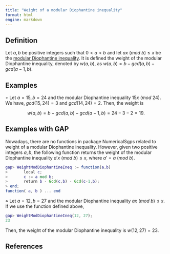 ```yaml
---
title: "Weight of a modular Diophantine inequality"
format: html
engine: markdown
---
```


<!-- Definición de Num. Sem. -->

## Definition

Let $a,b$ be positive integers such that $0 < a < b$ and let $ax ~ (mod ~ b) \le x$ be the [modular Diophantine inequality](Mod-Diophantine-ineq.qmd). It is defined the weight of the modular Diophantine inequality, denoted by $w(a,b)$, as $w(a,b) = b - gcd(a, b) - gcd(a-1, b)$.

## Examples

$\circ$ Let $a = 15, b = 24$ and the modular Diophantine inequality $15x ~ (mod ~ 24)$. We have, $gcd(15, 24) = 3$ and $gcd(14, 24) = 2$. Then, the weight is

$$
w(a,b) = b - gcd(a,b) - gcd(a-1, b) = 24 - 3 - 2 = 19.
$$

## Examples with GAP

Nowadays, there are no functions in package NumericalSgps related to weight of a modular Diophantine inequality. However, given two positive integers $a,b$, the following function returns the weight of the modular Diophantine inequality $a'x ~ (mod ~ b) \le x$, where $a' = a ~ (mod ~ b)$.

```gap
gap> WeightModDiophantineIneq := function(a,b)
>       local c;
>       c := a mod b;
>       return b - Gcd(c,b) - Gcd(c-1,b);
> end;
function( a, b ) ... end
```


$\diamond$ Let $a = 12, b = 27$ and the modular Diophantine inequality $ax ~ (mod ~ b) \le x$. If we use the function defined above,

```gap
gap> WeightModDiophantineIneq(12, 27);
23
```

Then, the weight of the modular Diophantine inequality is $w(12,27) = 23$.



## References








